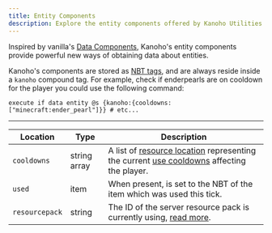 ```yaml
---
title: Entity Components
description: Explore the entity components offered by Kanoho Utilities.
---
```


Inspired by vanilla's [Data Components](https://minecraft.wiki/w/Data_component_format),
Kanoho's entity components provide powerful new ways of obtaining data about entities.

Kanoho's components are stored as [NBT tags](https://minecraft.wiki/w/NBT_format), and are always reside inside a `kanoho` compound tag.
For example, check if enderpearls are on cooldown for the player you could use the following command:

```mcfunction
execute if data entity @s {kanoho:{cooldowns:["minecraft:ender_pearl"]}} # etc...
```

---

| Location       | Type         | Description                                                                                                                                                                                           |
| -------------- | ------------ | ----------------------------------------------------------------------------------------------------------------------------------------------------------------------------------------------------- |
| `cooldowns`    | string array | A list of [resource location](https://minecraft.wiki/w/Resource_location) representing the current [use cooldowns](https://minecraft.wiki/w/Data_component_format#use_cooldown) affecting the player. |
| `used`         | item         | When present, is set to the NBT of the item which was used this tick.                                                                                                                                 |
| `resourcepack` | string       | The ID of the server resource pack is currently using, [read more](../resourcepack). |